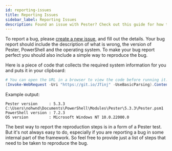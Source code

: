 ```yaml
---
id: reporting-issues
title: Reporting Issues
sidebar_label: Reporting Issues
description: Found an issue with Pester? Check out this guide for how to create an issue and provide us feedback so we can help you
---
```


To report a bug, please [create a new issue](https://github.com/pester/Pester/issues/new/choose), and fill out the details. Your bug report should include the description of what is wrong, the version of Pester, PowerShell and the operating system. To make your bug report perfect you should also include a simple way to reproduce the bug.

Here is a piece of code that collects the required system information for you and puts it in your clipboard:

```powershell
# You can open the URL in a browser to view the code before running it.
(Invoke-WebRequest -Uri "https://git.io/JTinj" -UseBasicParsing).Content | Invoke-Expression
```

Example output:

```
Pester version     : 5.3.3 C:\Users\nohwnd\Documents\PowerShell\Modules\Pester\5.3.3\Pester.psm1
PowerShell version : 7.2.3
OS version         : Microsoft Windows NT 10.0.22000.0
```

The best way to report the reproduction steps is in a form of a Pester test. But it's not always easy to do, especially if you are reporting a bug in some internal part of the framework. So feel free to provide just a list of steps that need to be taken to reproduce the bug.
